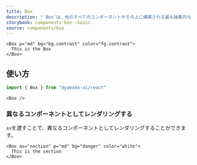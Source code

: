 ```yaml
---
title: Box
description: "`Box`は、他のすべてのコンポーネントがその上に構築される最も抽象的なコンポーネントです。デフォルトでは、`div`要素をレンダリングします。"
storybook: components-box--basic
source: components/box
---
```


```tsx preview
<Box p="md" bg="bg.contrast" color="fg.contrast">
  This is the Box
</Box>
```

## 使い方

```ts
import { Box } from "@yamada-ui/react"
```

```tsx
<Box />
```

### 異なるコンポーネントとしてレンダリングする

`as`を渡すことで、異なるコンポーネントとしてレンダリングすることができます。

```tsx preview
<Box as="section" p="md" bg="danger" color="white">
  This is the section
</Box>
```
